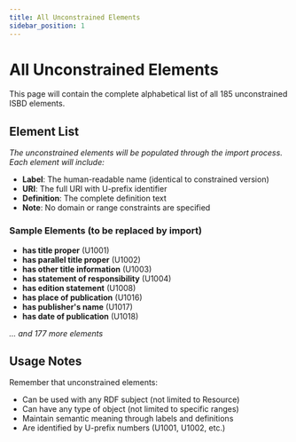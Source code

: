 ```yaml
---
title: All Unconstrained Elements
sidebar_position: 1
---
```


# All Unconstrained Elements

This page will contain the complete alphabetical list of all 185 unconstrained ISBD elements.

## Element List

*The unconstrained elements will be populated through the import process. Each element will include:*

- **Label**: The human-readable name (identical to constrained version)
- **URI**: The full URI with U-prefix identifier
- **Definition**: The complete definition text
- **Note**: No domain or range constraints are specified

### Sample Elements (to be replaced by import)

- **has title proper** (U1001)
- **has parallel title proper** (U1002)
- **has other title information** (U1003)
- **has statement of responsibility** (U1004)
- **has edition statement** (U1008)
- **has place of publication** (U1016)
- **has publisher's name** (U1017)
- **has date of publication** (U1018)

*... and 177 more elements*

## Usage Notes

Remember that unconstrained elements:
- Can be used with any RDF subject (not limited to Resource)
- Can have any type of object (not limited to specific ranges)
- Maintain semantic meaning through labels and definitions
- Are identified by U-prefix numbers (U1001, U1002, etc.)
